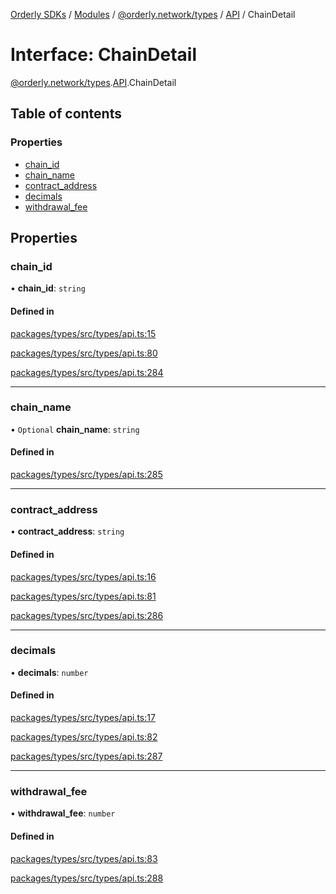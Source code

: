 [Orderly SDKs](./../README) / [Modules](./../modules) / [@orderly.network/types](./../modules/orderly_network_types) / [API](./../modules/orderly_network_types.API) / ChainDetail

# Interface: ChainDetail

[@orderly.network/types](./../modules/orderly_network_types).[API](./../modules/orderly_network_types.API).ChainDetail

## Table of contents

### Properties

- [chain\_id](./orderly_network_types.API.ChainDetail#chain_id)
- [chain\_name](./orderly_network_types.API.ChainDetail#chain_name)
- [contract\_address](./orderly_network_types.API.ChainDetail#contract_address)
- [decimals](./orderly_network_types.API.ChainDetail#decimals)
- [withdrawal\_fee](./orderly_network_types.API.ChainDetail#withdrawal_fee)

## Properties

### chain\_id

• **chain\_id**: `string`

#### Defined in

[packages/types/src/types/api.ts:15](./https://gitlab.com/orderlynetwork/orderly-fe/orderly-web/-/blob/3f38d838/packages/types/src/types/api.ts#L15)

[packages/types/src/types/api.ts:80](./https://gitlab.com/orderlynetwork/orderly-fe/orderly-web/-/blob/3f38d838/packages/types/src/types/api.ts#L80)

[packages/types/src/types/api.ts:284](./https://gitlab.com/orderlynetwork/orderly-fe/orderly-web/-/blob/3f38d838/packages/types/src/types/api.ts#L284)

___

### chain\_name

• `Optional` **chain\_name**: `string`

#### Defined in

[packages/types/src/types/api.ts:285](./https://gitlab.com/orderlynetwork/orderly-fe/orderly-web/-/blob/3f38d838/packages/types/src/types/api.ts#L285)

___

### contract\_address

• **contract\_address**: `string`

#### Defined in

[packages/types/src/types/api.ts:16](./https://gitlab.com/orderlynetwork/orderly-fe/orderly-web/-/blob/3f38d838/packages/types/src/types/api.ts#L16)

[packages/types/src/types/api.ts:81](./https://gitlab.com/orderlynetwork/orderly-fe/orderly-web/-/blob/3f38d838/packages/types/src/types/api.ts#L81)

[packages/types/src/types/api.ts:286](./https://gitlab.com/orderlynetwork/orderly-fe/orderly-web/-/blob/3f38d838/packages/types/src/types/api.ts#L286)

___

### decimals

• **decimals**: `number`

#### Defined in

[packages/types/src/types/api.ts:17](./https://gitlab.com/orderlynetwork/orderly-fe/orderly-web/-/blob/3f38d838/packages/types/src/types/api.ts#L17)

[packages/types/src/types/api.ts:82](./https://gitlab.com/orderlynetwork/orderly-fe/orderly-web/-/blob/3f38d838/packages/types/src/types/api.ts#L82)

[packages/types/src/types/api.ts:287](./https://gitlab.com/orderlynetwork/orderly-fe/orderly-web/-/blob/3f38d838/packages/types/src/types/api.ts#L287)

___

### withdrawal\_fee

• **withdrawal\_fee**: `number`

#### Defined in

[packages/types/src/types/api.ts:83](./https://gitlab.com/orderlynetwork/orderly-fe/orderly-web/-/blob/3f38d838/packages/types/src/types/api.ts#L83)

[packages/types/src/types/api.ts:288](./https://gitlab.com/orderlynetwork/orderly-fe/orderly-web/-/blob/3f38d838/packages/types/src/types/api.ts#L288)
